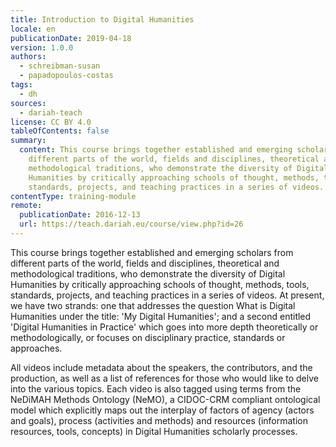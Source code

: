 ```yaml
---
title: Introduction to Digital Humanities
locale: en
publicationDate: 2019-04-18
version: 1.0.0
authors:
  - schreibman-susan
  - papadopoulos-costas
tags:
  - dh
sources:
  - dariah-teach
license: CC BY 4.0
tableOfContents: false
summary:
  content: This course brings together established and emerging scholars from
    different parts of the world, fields and disciplines, theoretical and
    methodological traditions, who demonstrate the diversity of Digital
    Humanities by critically approaching schools of thought, methods, tools,
    standards, projects, and teaching practices in a series of videos.
contentType: training-module
remote:
  publicationDate: 2016-12-13
  url: https://teach.dariah.eu/course/view.php?id=26
---
```

This course brings together established and emerging scholars from different parts of the world, fields and disciplines, theoretical and methodological traditions, who demonstrate the diversity of Digital Humanities by critically approaching schools of thought, methods, tools, standards, projects, and teaching practices in a series of videos. At present, we have two strands: one that addresses the question What is Digital Humanities under the title: 'My Digital Humanities'; and a second entitled 'Digital Humanities in Practice' which goes into more depth theoretically or methodologically, or focuses on disciplinary practice, standards or approaches.

All videos include metadata about the speakers, the contributors, and the production, as well as a list of references for those who would like to delve into the various topics. Each video is also tagged using terms from the NeDiMAH Methods Ontology (NeMO), a CIDOC-CRM compliant ontological model which explicitly maps out the interplay of factors of agency (actors and goals), process (activities and methods) and resources (information resources, tools, concepts) in Digital Humanities scholarly processes.

